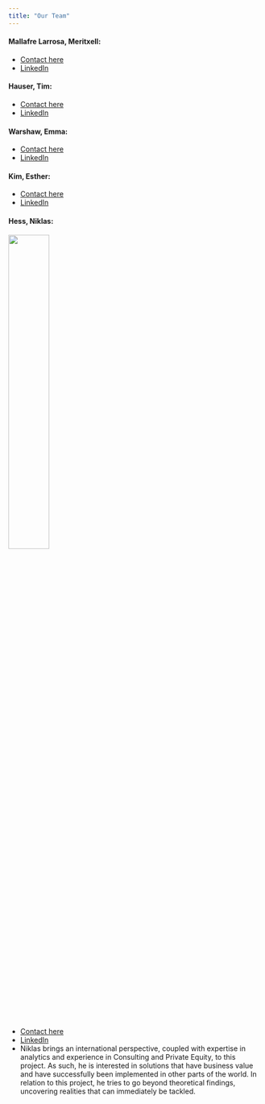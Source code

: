 ```yaml
---
title: "Our Team"
---
```


#### Mallafre Larrosa, Meritxell: 
-   [Contact here](mailto:<mm5951@cumc.columbia.edu>)
-   [LinkedIn]()

#### Hauser, Tim: 
-   [Contact here](mailto:<th2899@cumc.columbia.edu>)
-   [LinkedIn]()

#### Warshaw, Emma: 
-   [Contact here](mailto:<ew2718@cumc.columbia.edu>)
-   [LinkedIn]()

#### Kim, Esther: 
-   [Contact here](mailto:<ei2262@cumc.columbia.edu>)
-   [LinkedIn]()

#### Hess, Niklas: 

<img src="images/Headshot_Hess.jpeg" style="width:40%">

-   [Contact here](mailto:<nh2706@cumc.columbia.edu>)
-   [LinkedIn](https://www.linkedin.com/in/niklas-hess/)
-   Niklas brings an international perspective, coupled with expertise in analytics and experience in Consulting and Private Equity, to this project. As such, he is interested in solutions that have business value and have successfully been implemented in other parts of the world. In relation to this project, he tries to go beyond theoretical findings, uncovering realities that can immediately be tackled.
